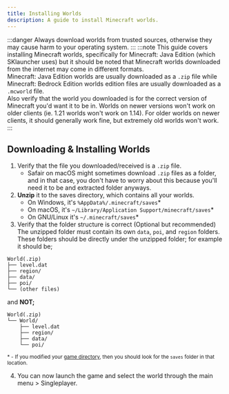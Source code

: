 ```yaml
---
title: Installing Worlds
description: A guide to install Minecraft worlds.
---
```

:::danger
Always download worlds from trusted sources, otherwise they may cause harm to your operating system.
:::
:::note
This guide covers installing Minecraft worlds, specifically for Minecraft: Java Edition (which SKlauncher uses) but it should be noted that Minecraft worlds downloaded from the internet may come in different formats.\
Minecraft: Java Edition worlds are usually downloaded as a `.zip` file while Minecraft: Bedrock Edition worlds edition files are usually downloaded as a `.mcworld` file.\
Also verify that the world you downloaded is for the correct version of Minecraft you'd want it to be in. Worlds on newer versions won't work on older clients (ie. 1.21 worlds won't work on 1.14). For older worlds on newer clients, it should generally work fine, but extremely old worlds won't work.
:::
## Downloading & Installing Worlds
1. Verify that the file you downloaded/received is a `.zip` file.
    - Safair on macOS might sometimes download `.zip` files as a folder, and in that case, you don't have to worry about this because you'll need it to be and extracted folder anyways.
2. **Unzip** it to the saves directory, which contains all your worlds.
   - On Windows, it's `%AppData%/.minecraft/saves`*
   - On macOS, it's `~/Library/Application Support/minecraft/saves`*
   - On GNU/Linux it's `~/.minecraft/saves`*
3. Verify that the folder structure is correct (Optional but recommended)\
The unzipped folder must contain its own `data`, `poi`, and `region` folders.\
These folders should be directly under the unzipped folder; for example it should be;
```
World(.zip)
├── level.dat
├── region/
├── data/
├── poi/
└── (other files)
```
and **NOT;**
```
World(.zip)
└── World/
    ├── level.dat
    ├── region/
    ├── data/
    └── poi/
```

<small>\* - If you modified your [game directory](/faq/launcher-related#how-does-game-directory-work), then you should look for the `saves` folder in that location.</small>

4. You can now launch the game and select the world through the main menu > Singleplayer.
